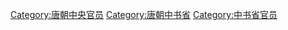 [[Category:唐朝中央官员|Category:唐朝中央官员]]
[[Category:唐朝中书省|Category:唐朝中书省]]
[[Category:中书省官员|Category:中书省官员]]